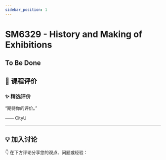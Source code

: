```yaml
---
sidebar_position: 1
---
```



# SM6329 - History and Making of Exhibitions

## To Be Done

## **💬 课程评价**

### ✨ **精选评价**
<div className={commentStyles.commentBox}>
    <p className={commentStyles.commentText}>
        “期待你的评价。”
    </p>
    <p className={commentStyles.commentAuthor}>—— CityU</p>
</div>

---

## **💡 加入讨论**

👇 在下方评论分享您的观点、问题或经验：
<Utterances />
